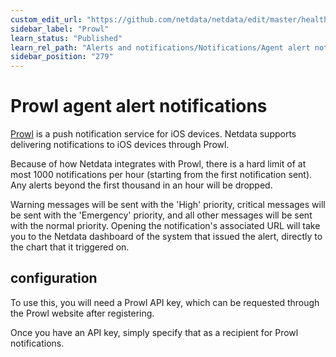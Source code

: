 ```yaml
---
custom_edit_url: "https://github.com/netdata/netdata/edit/master/health/notifications/prowl/README.md"
sidebar_label: "Prowl"
learn_status: "Published"
learn_rel_path: "Alerts and notifications/Notifications/Agent alert notifications"
sidebar_position: "279"
---
```



# Prowl agent alert notifications

[Prowl](https://www.prowlapp.com/) is a push notification service for iOS devices.  Netdata
supports delivering notifications to iOS devices through Prowl.

Because of how Netdata integrates with Prowl, there is a hard limit of
at most 1000 notifications per hour (starting from the first notification
sent).  Any alerts beyond the first thousand in an hour will be dropped.

Warning messages will be sent with the 'High' priority, critical messages
will be sent with the 'Emergency' priority, and all other messages will
be sent with the normal priority.  Opening the notification's associated
URL will take you to the Netdata dashboard of the system that issued
the alert, directly to the chart that it triggered on.

## configuration

To use this, you will need a Prowl API key, which can be requested through
the Prowl website after registering.

Once you have an API key, simply specify that as a recipient for Prowl
notifications.
